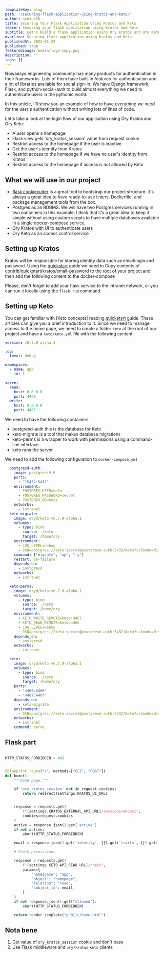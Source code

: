 ```yaml
---
templateKey: blog
path: '/securing-flask-application-using-kratos-and-keto/'
author: gen1us2k
title: Securing Your Flask Application Using Kratos and Keto
teaser: Securing your flask application using Kratos and Keto
subtitle: Let's build a flask application using Ory Kratos and Ory Keto
overline: Securing flask application using Kratos and Keto
publishedAt: 2022-01-24
published: true
featuredimage: media/logo-copy.png
description: ""
tags: []
---
```


Nowadays engineering community has many products for authentication in their frameworks. Lots of them have built-in features for authentication and a lot of libraries available for social sign-in. We have Django framework, Flask, and python-social-auth to build almost everything we need to authenticate users in the pythonic world.

In this article, I'll show you an example of how to have everything we need for the user's authentication without writing lots of lines of code.

Let's take a look at the login flow of our application using Ory Kratos and Ory Keto:

- A user opens a homepage
- Flask view gets 'ory_kratos_session' value from request cookie
- Restrict access to the homepage if the user is inactive
- Get the user's identity from Kratos
- Restrict access to the homepage if we have no user's identity from Kratos
- Restrict access to the homepage if access is not allowed by Keto

## What we will use in our project

- [flask cookiecutter](https://github.com/cookiecutter-flask/cookiecutter-flask) is a great tool to bootstrap our project structure. It's always a great idea to have ready-to-use linters, Dockerfile, and package management tools from the box.
- Postgres as an RDBMS. We will have two Postgres services running in two containers in this example. I think that it's a great idea to keep it simple without using custom scripts to have multiple databases available in a single docker-compose service.
- Ory Kratos with UI to authenticate users
- Ory Keto as an access control service

## Setting up  Kratos

Kratos will be responsible for storing identity data such as email/login and password.
Using the [quickstart](https://www.ory.sh/kratos/docs/quickstart) guide we need to Copy contents of [contrib/quickstart/kratos/email-password](https://github.com/ory/kratos/tree/master/contrib/quickstart/kratos/email-password) to the root of your project and then add the following content to the docker-compose

<CodeFromRemote
  lang="yml"
  src="https://github.com/gen1us2k/kratos_flask_example/blob/master/docker-compose.yml"
  startAt="kratos-migrate:"
  endAt="keto-migrate:"
/>

Please, don't forget to add your flask service to the intranet network, or you can run it locally using the `flask run` command.

## Setting up Keto
You can get familiar with [Keto concepts] reading [quickstart](https://www.ory.sh/keto/docs/quickstart/) guide. These articles can give you a brief introduction to it. Since we need to manage access to the home page, we need to create a folder `keto` at the root of our project and have a `keto/keto.yml` file with the following content

<CodeFromRemote
  lang="yml"
  src="https://github.com/gen1us2k/kratos_flask_example/blob/master/keto/keto.yml"
  startAt="kratos-migrate:"
  endAt="keto-migrate:"
/>
```yaml
version: v0.7.0-alpha.1

log:
  level: debug

namespaces:
  - name: app
    id: 1

serve:
  read:
    host: 0.0.0.0
    port: 4466
  write:
    host: 0.0.0.0
    port: 4467
```

We need to have the following containers

- postgresd-auth this is the database for Keto
- keto-migrate is a tool that makes database migrations
- keto-perms is a wrapper to work with permissions using a command-line interface
- keto runs the server

We need to add the following configuration to `docker-compose.yml`

```yaml
  postgresd-auth:
    image: postgres:9.6
    ports:
      - "15432:5432"
    environment:
      - POSTGRES_USER=keto
      - POSTGRES_PASSWORD=secret
      - POSTGRES_DB=keto
    networks:
      - intranet
  keto-migrate:
    image: oryd/keto:v0.7.0-alpha.1
    volumes:
      - type: bind
        source: ./keto
        target: /home/ory
    environment:
      - LOG_LEVEL=debug
      - DSN=postgres://keto:secret@postgresd-auth:5432/keto?sslmode=disable&max_conns=20&max_idle_conns=4
    command: ["migrate", "up", "-y"]
    restart: on-failure
    depends_on:
      - postgresd
    networks:
      - intranet

  keto-perms:
    image: oryd/keto:v0.7.0-alpha.1
    volumes:
      - type: bind
        source: ./keto
        target: /home/ory
    environment:
      - KETO_WRITE_REMOTE=keto:4467
      - KETO_READ_REMOTE=keto:4466
      - LOG_LEVEL=debug
      - DSN=postgres://keto:secret@postgresd-auth:5432/keto?sslmode=disable&max_conns=20&max_idle_conns=4
    depends_on:
      - postgresd
    networks:
      - intranet

  keto:
    image: oryd/keto:v0.7.0-alpha.1
    volumes:
      - type: bind
        source: ./keto
        target: /home/ory
    ports:
      - '4466:4466'
      - '4467:4467'
    depends_on:
      - keto-migrate
    environment:
      - DSN=postgres://keto:secret@postgresd-auth:5432/keto?sslmode=disable&max_conns=20&max_idle_conns=4
    networks:
      - intranet
    command: serve
```

## Flask part

```python

HTTP_STATUS_FORBIDDEN = 403


@blueprint.route("/", methods=["GET", "POST"])
def home():
    """Home page."""

    if 'ory_kratos_session' not in request.cookies:
        return redirect(settings.KRATOS_UI_URL)


    response = requests.get(
        f"{settings.KRATOS_EXTERNAL_API_URL}/sessions/whoami",
        cookies=request.cookies
    )
    active = response.json().get('active')
    if not active:
        abort(HTTP_STATUS_FORBIDDEN)

    email = response.json().get('identity', {}).get('traits', {}).get('email').replace('@', '')

    # Check permissions

    response = requests.get(
        f"{settings.KETO_API_READ_URL}/check",
        params={
            "namespace": "app",
            "object": "homepage",
            "relation": "read",
            "subject_id": email,
        }
    )
    if not response.json().get("allowed"):
        abort(HTTP_STATUS_FORBIDDEN)

    return render_template("public/home.html")
```

## Nota bene

1. Get value of `ory_kratos_session` cookie and don't pass
2. Use Flask middleware and `ory/kratos` `keto` clients
